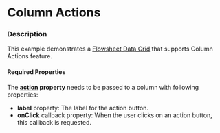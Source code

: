 
# Column Actions

### Description

This example demonstrates a [Flowsheet Data Grid](/components/cerner-terra-framework-docs/data-grid/flowsheet-data-grid/about) that supports Column Actions feature.

#### Required Properties

The **[action](/components/cerner-terra-framework-docs/data-grid/flowsheet-data-grid/about#column) property** needs to be passed to a column with following properties:

* **label** property: The label for the action button. 
* **onClick** callback property: When the user clicks on an action button, this callback is requested.

<ColumnHeaderActions title='Flowsheet Data Grid with Column Header Actions' />